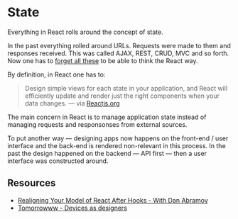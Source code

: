 

<Meta title="State" component={State} />

# State

Everything in React rolls around the concept of state.

In the past everything rolled around URLs. Requests were made to them and responses received. This was called AJAX, REST, CRUD, MVC and so forth. Now one has to [forget all these](https://kentcdodds.com/chats-with-kent-podcast/seasons/01/episodes/realigning-your-model-of-react-after-hooks-with-dan-abramov) to be able to think the React way.

By definition, in React one has to:

> Design simple views for each state in your application, and React will efficiently update and render just the right components when your data changes. &mdash; via [Reactjs.org](https://reactjs.org/)

The main concern in React is to manage application state instead of managing requests and responsonses from external sources.

To put another way &mdash; designing apps now happens on the front-end / user interface and the back-end is rendered non-relevant in this process. In the past the design happened on the backend &mdash; API first &mdash; then a user interface was constructed around.

## Resources

- [Realigning Your Model of React After Hooks - With Dan Abramov](https://kentcdodds.com/chats-with-kent-podcast/seasons/01/episodes/realigning-your-model-of-react-after-hooks-with-dan-abramov)
- [Tomorrowww - Devices as designers](http://metamn.io/beat/tomorrowww/)
